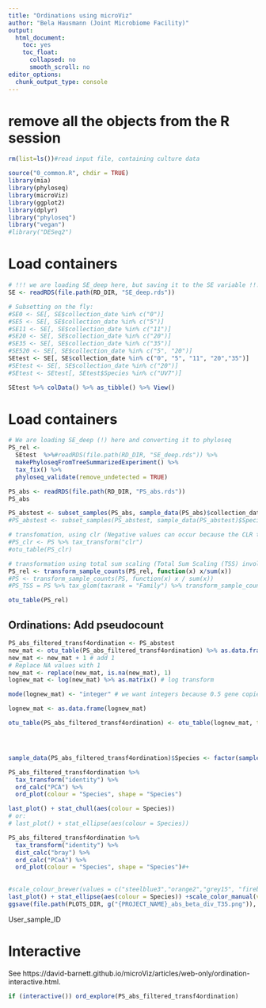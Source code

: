 ```yaml
---
title: "Ordinations using microViz"
author: "Bela Hausmann (Joint Microbiome Facility)"
output:
  html_document:
    toc: yes
    toc_float:
      collapsed: no
      smooth_scroll: no
editor_options: 
  chunk_output_type: console
---
```

# remove all the objects from the R session
```r
rm(list=ls())#read input file, containing culture data
```

```r
source("0_common.R", chdir = TRUE)
library(mia)
library(phyloseq)
library(microViz)
library(ggplot2)
library(dplyr)
library("phyloseq")
library("vegan")
#library("DESeq2")
```
# Load containers

```r
# !!! we are loading SE_deep here, but saving it to the SE variable !!!
SE <- readRDS(file.path(RD_DIR, "SE_deep.rds"))

# Subsetting on the fly:
#SE0 <- SE[, SE$collection_date %in% c("0")]
#SE5 <- SE[, SE$collection_date %in% c("5")]
#SE11 <- SE[, SE$collection_date %in% c("11")]
#SE20 <- SE[, SE$collection_date %in% c("20")]
#SE35 <- SE[, SE$collection_date %in% c("35")]
#SE520 <- SE[, SE$collection_date %in% c("5", "20")]
SEtest <- SE[, SE$collection_date %in% c("0", "5", "11", "20","35")]
#SEtest <- SE[, SE$collection_date %in% c("20")]
#SEtest <- SEtest[, SEtest$Species %in% c("UV7")]

```
```r
SEtest %>% colData() %>% as_tibble() %>% View()
```

# Load containers

```r
# We are loading SE_deep (!) here and converting it to phyloseq
PS_rel <-
  SEtest  %>%#readRDS(file.path(RD_DIR, "SE_deep.rds")) %>%
  makePhyloseqFromTreeSummarizedExperiment() %>%
  tax_fix() %>%
  phyloseq_validate(remove_undetected = TRUE)

PS_abs <- readRDS(file.path(RD_DIR, "PS_abs.rds"))
PS_abs

PS_abstest <- subset_samples(PS_abs, sample_data(PS_abs)$collection_date %in% c("11"))
#PS_abstest <- subset_samples(PS_abstest, sample_data(PS_abstest)$Species %in% c("UV7"))

```

```r
# transfomation, using clr (Negative values can occur because the CLR transformation is relative, meaning that it is based on ratios between features. If a feature has a lower abundance than the geometric mean of all the other features, its CLR value will be negative.)
#PS_clr <- PS %>% tax_transform("clr")
#otu_table(PS_clr)

# transformation using total sum scaling (Total Sum Scaling (TSS) involves dividing the read counts for each sample by the total number of reads in that sample. This method scales the data to have a total count of 1 for each sample, which can be interpreted as proportions or relative abundances.)
PS_rel <- transform_sample_counts(PS_rel, function(x) x/sum(x))
#PS <- transform_sample_counts(PS, function(x) x / sum(x))
#PS_TSS = PS %>% tax_glom(taxrank = "Family") %>% transform_sample_counts(function(x) {x/sum(x)})# %>% psmelt() %>% arrange(Family)

otu_table(PS_rel)
```

##  Ordinations: Add pseudocount
```r

PS_abs_filtered_transf4ordination <- PS_abstest
new_mat <- otu_table(PS_abs_filtered_transf4ordination) %>% as.data.frame()
new_mat <- new_mat + 1 # add 1
# Replace NA values with 1
new_mat <- replace(new_mat, is.na(new_mat), 1)
lognew_mat <- log(new_mat) %>% as.matrix() # log transform

mode(lognew_mat) <- "integer" # we want integers because 0.5 gene copies don't exist

lognew_mat <- as.data.frame(lognew_mat)

otu_table(PS_abs_filtered_transf4ordination) <- otu_table(lognew_mat, taxa_are_rows = T)




sample_data(PS_abs_filtered_transf4ordination)$Species <- factor(sample_data(PS_abs_filtered_transf4ordination)$Species,levels = c("SC", "Ac", "E25", "UV7"))
```

```r
PS_abs_filtered_transf4ordination %>%
  tax_transform("identity") %>%
  ord_calc("PCA") %>%
  ord_plot(colour = "Species", shape = "Species")
```

```r
last_plot() + stat_chull(aes(colour = Species))
# or:
# last_plot() + stat_ellipse(aes(colour = Species))
```

```r
PS_abs_filtered_transf4ordination %>% 
  tax_transform("identity") %>%
  dist_calc("bray") %>% 
  ord_calc("PCoA") %>% 
  ord_plot(colour = "Species", shape = "Species")#+
  
 
#scale_colour_brewer(values = c("steelblue3","orange2","grey15", "firebrick3"))
last_plot() + stat_ellipse(aes(colour = Species)) +scale_color_manual(values= c("grey15","steelblue3", "orange2","firebrick3"))
ggsave(file.path(PLOTS_DIR, g("{PROJECT_NAME}_abs_beta_div_T35.png")), width = 10, height = 10, limitsize = FALSE)
```
User_sample_ID

# Interactive

See https://david-barnett.github.io/microViz/articles/web-only/ordination-interactive.html.

```r
if (interactive()) ord_explore(PS_abs_filtered_transf4ordination)
```
